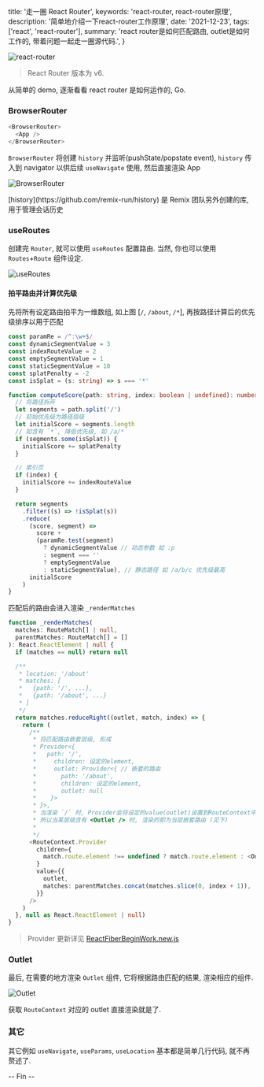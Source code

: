   title: '走一圈 React Router',
  keywords: 'react-router, react-router原理',
  description: '简单地介绍一下react-router工作原理',
  date: '2021-12-23',
  tags: ['react', 'react-router'],
  summary:
    'react router是如何匹配路由, outlet是如何工作的, 带着问题一起走一圈源代码.',
}


<Img
  src="https://yoru.me/weibo/large/6708d6c2gy1gxnlhflge3j216a0ksqb5.jpg"
  alt="react-router"
  width={1522}
  height={748}
/>

> React Router 版本为 v6.

从简单的 demo, 逐渐看看 react router 是如何运作的, Go.

### BrowserRouter

```ts
<BrowserRouter>
  <App />
</BrowserRouter>
```

`BrowserRouter` 将创建 `history` 并监听(pushState/popstate event), `history` 传入到 navigator 以供后续 `useNavigate` 使用, 然后直接渲染 App

<Img
  src="https://yoru.me/weibo/large/6708d6c2gy1gxnnfezx80j21220vck1d.jpg"
  alt="BrowserRouter"
  width={1370}
  height={1128}
/>

<div className="note">
  [history](https://github.com/remix-run/history) 是 Remix 团队另外创建的库,
  用于管理会话历史
</div>

### useRoutes

创建完 `Router`, 就可以使用 `useRoutes` 配置路由. 当然, 你也可以使用 `Routes`+`Route` 组件设定.

<Img
  src="https://yoru.me/weibo/large/6708d6c2gy1gxnnns7ihqj20kc0t8wim.jpg"
  alt="useRoutes"
  width={732}
  height={1052}
/>

#### 拍平路由并计算优先级

先将所有设定路由拍平为一维数组, 如上图 [`/`, `/about`, `/*`], 再按路径计算后的优先级排序以用于匹配

```ts
const paramRe = /^:\w+$/
const dynamicSegmentValue = 3
const indexRouteValue = 2
const emptySegmentValue = 1
const staticSegmentValue = 10
const splatPenalty = -2
const isSplat = (s: string) => s === '*'

function computeScore(path: string, index: boolean | undefined): number {
  // 将路径拆开
  let segments = path.split('/')
  // 初始优先级为路径层级
  let initialScore = segments.length
  // 如含有 `*`, 降低优先级, 如 /a/*
  if (segments.some(isSplat)) {
    initialScore += splatPenalty
  }

  // 索引页
  if (index) {
    initialScore += indexRouteValue
  }

  return segments
    .filter((s) => !isSplat(s))
    .reduce(
      (score, segment) =>
        score +
        (paramRe.test(segment)
          ? dynamicSegmentValue // 动态参数 如 :p
          : segment === ''
          ? emptySegmentValue
          : staticSegmentValue), // 静态路径 如 /a/b/c 优先级最高
      initialScore
    )
}
```

匹配后的路由会进入渲染 `_renderMatches`

```ts
function _renderMatches(
  matches: RouteMatch[] | null,
  parentMatches: RouteMatch[] = []
): React.ReactElement | null {
  if (matches == null) return null

  /**
   * location: '/about'
   * matches: [
   *   {path: '/', ...},
   *   {path: '/about', ...}
   * ]
   */
  return matches.reduceRight((outlet, match, index) => {
    return (
      /**
       * 将匹配路由嵌套层级, 形成
       * Provider<{
       *   path: '/',
       *     children: 设定的element,
       *     outlet: Provider<{ // 嵌套的路由
       *       path: '/about',
       *       children: 设定的element,
       *       outlet: null
       *    }>
       * }>,
       * 当渲染 `/` 时, Provider会将设定的value(outlet)设置到RouteContext中
       * 所以当某层级含有 <Outlet /> 时, 渲染的即为当层嵌套路由 (见下)
       *
       */
      <RouteContext.Provider
        children={
          match.route.element !== undefined ? match.route.element : <Outlet />
        }
        value={{
          outlet,
          matches: parentMatches.concat(matches.slice(0, index + 1)),
        }}
      />
    )
  }, null as React.ReactElement | null)
}
```

> Provider 更新详见 [ReactFiberBeginWork.new.js](https://github.com/facebook/react/blob/v17.0.2/packages/react-reconciler/src/ReactFiberBeginWork.new.js#L2848)

### Outlet

最后, 在需要的地方渲染 `Outlet` 组件, 它将根据路由匹配的结果, 渲染相应的组件.

<Img
  src="https://yoru.me/weibo/large/6708d6c2gy1gxnns3mzpkj217o0hmwla.jpg"
  alt="Outlet"
  width={1572}
  height={634}
/>

获取 `RouteContext` 对应的 outlet 直接渲染就是了.

### 其它

其它例如 `useNavigate`, `useParams`, `useLocation` 基本都是简单几行代码, 就不再赘述了.

-- Fin --


>
